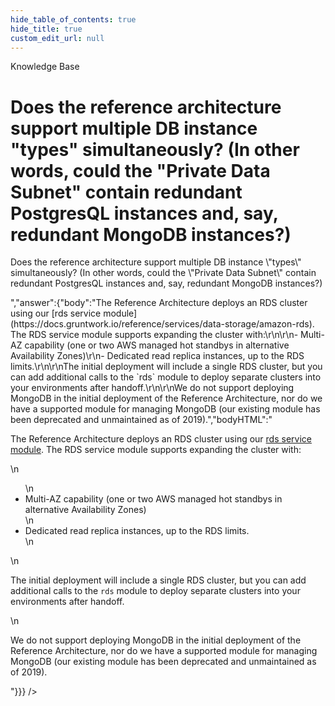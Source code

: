 ```yaml
---
hide_table_of_contents: true
hide_title: true
custom_edit_url: null
---
```



<head>
  <link rel="canonical" href="https://github.com/tnn-tnn-tnn-tnn-tnn-gruntwork-io/knowledge-base/discussions/318" />
</head>

<CenterLayout>
<span className="searchCategory">Knowledge Base</span>
<h1>Does the reference architecture support multiple DB instance &quot;types&quot; simultaneously? (In other words, could the &quot;Private Data Subnet&quot; contain redundant PostgresQL instances and, say, redundant MongoDB instances?)</h1>
<GitHub discussion={{"id":"D_kwDOF8slf84APGhJ","number":318,"author":{"login":"marijakstrazdas"},"title":"Does the reference architecture support multiple DB instance \"types\" simultaneously? (In other words, could the \"Private Data Subnet\" contain redundant PostgresQL instances and, say, redundant MongoDB instances?)","body":"Does the reference architecture support multiple DB instance \"types\" simultaneously? (In other words, could the \"Private Data Subnet\" contain redundant PostgresQL instances and, say, redundant MongoDB instances?)","bodyHTML":"<p dir=\"auto\">Does the reference architecture support multiple DB instance \"types\" simultaneously? (In other words, could the \"Private Data Subnet\" contain redundant PostgresQL instances and, say, redundant MongoDB instances?)</p>","answer":{"body":"The Reference Architecture deploys an RDS cluster using our [rds service module](https://docs.gruntwork.io/reference/services/data-storage/amazon-rds). The RDS service module supports expanding the cluster with:\r\n\r\n- Multi-AZ capability (one or two AWS managed hot standbys in alternative Availability Zones)\r\n- Dedicated read replica instances, up to the RDS limits.\r\n\r\nThe initial deployment will include a single RDS cluster, but you can add additional calls to the `rds` module to deploy separate clusters into your environments after handoff.\r\n\r\nWe do not support deploying MongoDB in the initial deployment of the Reference Architecture, nor do we have a supported module for managing MongoDB (our existing module has been deprecated and unmaintained as of 2019).","bodyHTML":"<p dir=\"auto\">The Reference Architecture deploys an RDS cluster using our <a href=\"https://docs.gruntwork.io/reference/services/data-storage/amazon-rds\" rel=\"nofollow\">rds service module</a>. The RDS service module supports expanding the cluster with:</p>\n<ul dir=\"auto\">\n<li>Multi-AZ capability (one or two AWS managed hot standbys in alternative Availability Zones)</li>\n<li>Dedicated read replica instances, up to the RDS limits.</li>\n</ul>\n<p dir=\"auto\">The initial deployment will include a single RDS cluster, but you can add additional calls to the <code class=\"notranslate\">rds</code> module to deploy separate clusters into your environments after handoff.</p>\n<p dir=\"auto\">We do not support deploying MongoDB in the initial deployment of the Reference Architecture, nor do we have a supported module for managing MongoDB (our existing module has been deprecated and unmaintained as of 2019).</p>"}}} />

</CenterLayout>
  

<!-- ##DOCS-SOURCER-START
{
  "sourcePlugin": "github-discussions",
  "hash": "ca5b53aa9c58bfa83c29e2ed4e7ef84b"
}
##DOCS-SOURCER-END -->
